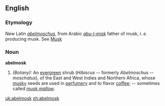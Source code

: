 ==English==

===Etymology===
New Latin ''[[abelmoschus]]'', from Arabic ''[[abu-l-misk]]'' father of musk, ''i. e.'' producing musk. See [[Musk]]

===Noun===
'''abelmosk'''

# ''(Botany):'' An [[evergreen]] shrub (''Hibiscus'' -- formerly ''Abelmoschus -- moschatus''), of the East and West Indies and Northern Africa, whose [[musky]] seeds are used in [[perfumery]] and to flavor [[coffee]]; -- sometimes called ''[[musk mallow]]''.

[[uk:abelmosk]]
[[zh:abelmosk]]